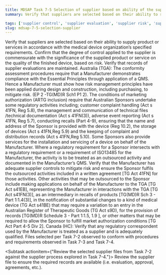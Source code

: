```yaml
---
title: MDSAP Task 7-5 Selection of supplier based on ability of the supplier to satisfy the specified purchase requirements
summary: Verify that suppliers are selected based on their ability to supply product or services in accordance with the medical device organization’s specified requirements.

tags: ['supplier control', 'supplier evaluation', 'supplier risk', 'supplier agreement', 'supplier audit']
slug: mdsap-7-5-selection-supplier
---
```


<RegLang>
Verify that suppliers are selected based on their ability to supply product or services in accordance with the medical device organization’s specified requirements.
Confirm that the degree of control applied to the supplier is commensurate with the significance of the supplied product or service on the quality of the finished device, based on risk. Verify that records of supplier evaluations are maintained.
Australia (TGA):
The conformity assessment procedures require that a Manufacturer demonstrates compliance with the Essential Principles through application of a QMS. Hence a Manufacturer must show how risk management principles have been applied during design and construction, including purchasing, to mitigate risk. (EP 2 -TG(MD)R Sch1 P1 2).
The conditions of marketing authorization (ARTG inclusion) require that Australian Sponsors undertake some regulatory activities including; customer complaint handling (Act s 41FN, Reg 5.8), the management and communication of technical files /technical documentation (Act s 41FN(3)), adverse event reporting (Act s 41FN, Reg 5.7), conducting recalls (Part 4-9), ensuring that the name and address of the Sponsor is provided with the device (Reg 10.2), the storage of devices (Act s 41FN,Reg 5.9) and the keeping of complaint and distribution 
records (Act s 41FN,Reg 5.10). Some Sponsors also provide services for the installation and servicing of a device on behalf of the Manufacturer. 
Where a regulatory requirement for a Sponsor intersects with a regulatory requirement or a requirement of ISO13485 for the Manufacturer, the activity is to be treated as an outsourced activity and documented in the Manufacturer’s QMS. Verify that the Manufacturer has adequate supplier controls to mitigate risk and ensure the Sponsor fulfils the outsourced activities included in a written agreement [TG Act 41FN] for those activities.
Other activities that may be outsourced to the Sponsor include making applications on behalf of the Manufacturer to the TGA [TG Act s41EB], representing the Manufacturer in interactions with the TGA [TG Act s41FN(3)], as an intermediary in recalls of products [TG(MD)R Sch 3 - Part 1:1.4(3)], in the notification of substantial changes to a kind of medical device (TG Act s41BE) that may require a variation to an entry in the 
Australian Register of Therapeutic Goods (TG Act s9D), for the provision of records [TG(MD)R Schedule 3 - Part 1:1.5, 1.9 ], or other matters that may be required to allow the Sponsor to fulfill market authorization conditions [TG Act Part 4-5 Div 2].
Canada (HC): Verify that any regulatory correspondent used by the Manufacturer is treated as a supplier and is adequately 
qualified.

</RegLang>
<QdocList docs={['supplier files']}/>

<ReportLang>
Files selected per Task 7-2 observed to conform with procedures and requirements observed in Task 7-3 and Task 7-4.
</ReportLang>

<Subtask actionitem={"Review the selected supplier files from Task 7-2 against the supplier process explored in Task 7-4."}>
Review the supplier file to ensure the required records are available (i.e. evaluation, approval, agreements, etc.).
</Subtask>



